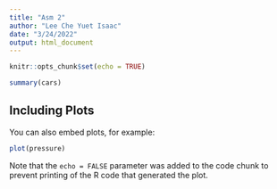 ```yaml
---
title: "Asm 2"
author: "Lee Che Yuet Isaac"
date: "3/24/2022"
output: html_document
---
```


```r
knitr::opts_chunk$set(echo = TRUE)
```



```r
summary(cars)
```

## Including Plots

You can also embed plots, for example:

```r
plot(pressure)
```

Note that the `echo = FALSE` parameter was added to the code chunk to prevent printing of the R code that generated the plot.
